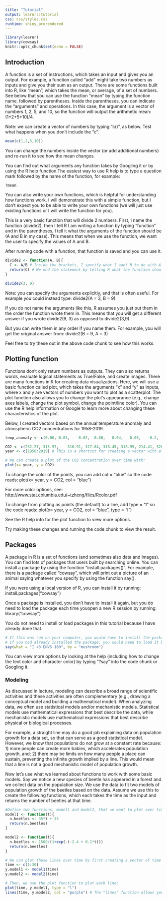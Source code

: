 ```yaml
---
title: "Tutorial"
output: learnr::tutorial
css: css/styles.css
runtime: shiny_prerendered
---
```


```r
library(learnr)
library(cowsay)
knitr::opts_chunk$set(echo = FALSE)
```

## Introduction

A function is a set of instructions, which takes an input and gives you an output. For example, a function called “add” might take two numbers as inputs and give you their sum as an output. There are some functions built into R, like “mean”, which takes the mean, or average, of a set of numbers. See below that you can use the function “mean” by typing the function name, followed by parentheses. Inside the parentheses, you can indicate the “arguments” and operations. In this case, the argument is a vector of numbers 1, 2, 5, and 10, so the function will output the arithmetic mean: (1+2+5+10)/4.

Note: we can create a vector of numbers by typing “c()”, as below. Test what happens when you don’t include the “c”.


```r
mean(c(1,2,5,10))

```

You can change the numbers inside the vector (or add additional numbers) and re-run it to see how the mean changes. 

You can find out what arguments any function takes by Googling it or by using the R help function.The easiest way to use R help is to type a question mark followed by the name of the function, for example:

```r
?mean

```

You can also write your own functions, which is helpful for understanding how functions work. I will demonstrate this with a simple function, but I don't expect you to be able to write your own functions (we will just use existing functions or I will write the function for you). 

This is a very basic function that will divide 2 numbers. First, I name the function (divide2), then I tell R I am writing a function by typing "function" and in the parentheses, I tell it what the arguments of the function should be (A and B in my case). This means that when we use the function, we want the user to specify the values of A and B. 

After running code with a function, that function is saved and you can use it. 

```r
divide2 <- function(A, B){
  C <- A/B # Inside the brackets, I specify what I want R to do with A and B
  return(C) # We end the statement by telling R what the function should return
}

divide2(3, 9)

```

Note: you can specify the arguments explicitly, and that is often useful. For example you could instead type: 
divide2(A = 3, B = 9)

If you do not name the arguments like this, R assumes you just put them in the order the function wrote them in. This means that you will get a different answer if you wrote divide2(9, 3) as opposed to divide2(3,9). 

But you can write them in any order if you name them. For example, you will get the original answer from:
divide2(B = 9, A = 3)

Feel free to try these out in the above code chunk to see how this works. 

## Plotting function

Functions don’t only return numbers as outputs. They can also returns words, evaluate logical statements as True/False, and create images. There are many functions in R for creating data visualizations. Here, we will use a basic function called plot, which takes the arguments “x” and “y” as inputs, where x and y are vectors of numbers you want to plot as a scatterplot. The plot function also allows you to change the plot’s appearance (e.g., change axes labels, change the plot symbol, change the point/line color). You can use the R help information or Google to learn more about changing these characteristics of the plot.

Below, I created vectors based on the annual temperature anomaly and atmospheric CO2 concentrations for 1958-2019. 

```r
temp_anomaly <- c(0.06,	0.03,	-0.02,	0.06,	0.04,	0.05,	-0.2,	-0.11,	-0.06,	-0.02,	-0.08,	0.05,	0.02,	-0.08,	0.01, 0.16,	-0.07,	-0.01,	-0.1,	0.18,	0.07,	0.16,	0.26,	0.32,	0.14,	0.31,	0.15,	0.11,	0.18,	0.32,	0.38, 0.27,	0.45,	0.4,	0.22,	0.23,	0.31,	0.44,	0.32,	0.46,	0.61,	0.39,	0.39,	0.54,	0.63,	0.62,	0.54,	0.68,	0.64,	0.66,	0.54,	0.66,	0.72,	0.61,	0.64,	0.68,	0.75,	0.9,	1.02,	0.92,	0.85,	0.98)

CO2 <- c(232.27, 315.97,	316.91,	317.64,	318.45,	318.99,	214.41,	320.04,	321.38,	322.16,	323.05,	324.62,	325.68,	326.32,	327.45,	329.68,	330.18,	295.23,	332.04,	333.83,	335.40,	336.84,	338.75,	340.11,	341.45,	343.05,	307.42,	346.12, 347.42,	349.19,	351.57,	353.12,	354.39,	355.61,	356.45,	357.10,	358.83,	360.82,	362.61,	363.73,	366.70,	368.38, 369.55,	371.14,	373.28,	375.80,	377.52,	379.80,	381.90,	383.79,	385.60,	387.43,	389.90,	391.65,	393.85,	396.52, 398.65,	400.83,	404.24,	406.55,	408.52,	411.44)
year <- c(1958:2019) # This is a shortcut for creating a vector with all of the integers between 1958 and 2019

# We can create a plot of the CO2 concentration over time with:
plot(x= year, y = CO2)
```

To change the color of the points, you can add col = "blue" so the code reads:
plot(x= year, y = CO2, col = "blue") 

For more color options, see: <http://www.stat.columbia.edu/~tzheng/files/Rcolor.pdf>

To change from plotting as points (the default) to a line, add type = "l" so the code reads:
plot(x= year, y = CO2, col = "blue", type = "l") 

See the R help info for the plot function to view more options. 

Try making these changes and running the code chunk to view the result.

## Packages

A package in R is a set of functions (and sometimes also data and images). You can find lots of packages that users built by searching online. You can install a package by using the function "install.packages()". For example, there is a package called "cowsay", which will print out a picture of an animal saying whatever you specify by using the function say().

If you were using a local version of R, you can install it by running: 
install.packages("cowsay")

Once a package is installed, you don't have to install it again, but you do need to load the package each time youopen a new R session by running: 
library("cowsay")

You do not need to install or load packages in this tutorial because I have already done that. 

```r
# If this was run on your computer, you would have to install the package by running "install.packages(“cowsay”)". 
# If you had already installed the package, you would need to load it by running "library(“cowsay”)"
say(what = "I <3 ENVS 160", by = "mushroom")

```

You can view more options by looking at the help (including how to change the text color and character color) by typing "?say" into the code chunk or Googling it. 

### Modeling 
As discussed in lecture, modeling can describe a broad range of scientific activities and these activities are often complementary (e.g., drawing a conceptual model and building a mathematical model). When analyzing data, we often use statistical models and/or mechanistic models. Statistical models use mathematical expressions that best describe the data, while mechanistic models use mathematical expressions that best describe physical or biological processes. 

For example, a straight line may do a good job explaining data on population growth for a data set, so that can serve as a good statistical model. However, we know that populations do not grow at a constant rate because: 1) more people can create more babies, which accelerates population growth, and; 2) there may be limits on how many people a place can sustain, preventing the infinite growth implied by a line. This would mean that a line is not a good mechanistic model of population growth. 

Now let's use what we learned about functions to work with some basic models. Say we notice a new species of beetle has appeared in a forest and we collect data on the population size. We use the data to fit two models of population growth of the beetles based on the data. Assume we use this to create the following functions, which each takes the time as the input and returns the number of beetles at that time. 

```r
#Define two functions, model1 and model2, that we want to plot over time.
model1 <- function(t){
  n.beetles <- 35*t + 35
  return(n.beetles)
}

model2 <- function(t){
  n.beetles <- 1500/(1+exp(-(-2.4 + 0.1*t)))
  return(n.beetles)
}

# We can plot these lines over time by first creating a vector of time points and saving the output from each function:
time <- c(1:30)
y.model1 <- model1(time)
y.model2 <- model2(time)

# Then, we use the plot function to plot each line:
plot(time, y.model1, type = "l")
lines(time, y.model2, col = "purple") # The "lines" function allows you to add a second line to the existing plot

```
